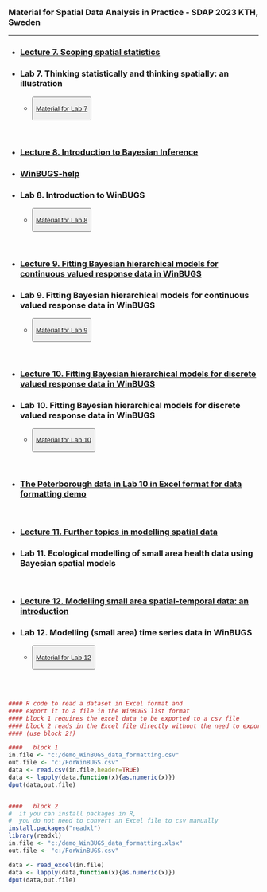 <title>News </title>

<br />

### Material for Spatial Data Analysis in Practice - SDAP 2023 KTH, Sweden

___

* <h3>[Lecture 7. Scoping spatial statistics](data/courses/KTH2023/lecture7.zip)</h3>
* <h3>Lab 7. Thinking statistically and thinking spatially: an illustration</h3>
  <ul>
    <li><button type="button" class="btn btn-primary">[Material for Lab 7](data/courses/KTH2023/lab7.zip)</button></li>
  </ul>
<br />

* <h3>[Lecture 8. Introduction to Bayesian Inference](data/courses/KTH2023/lecture8.zip)</h3>
* <h3>[WinBUGS-help](data/courses/KTH2023/WinBUGS-help.zip)</h3>
* <h3>Lab 8. Introduction to WinBUGS</h3>
  <ul>
    <li><button type="button" class="btn btn-primary">[Material for Lab 8](data/courses/KTH2023/lab8.zip)</button></li>
  </ul>
<br />

* <h3>[Lecture 9. Fitting Bayesian hierarchical models for continuous valued response data in WinBUGS](data/courses/KTH2023/lecture9.zip)</h3>
* <h3>Lab 9. Fitting Bayesian hierarchical models for continuous valued response data in WinBUGS</h3>
  <ul>
    <li><button type="button" class="btn btn-primary">[Material for Lab 9](data/courses/KTH2023/lab9.zip)</button></li>
  </ul>
<br />

* <h3>[Lecture 10. Fitting Bayesian hierarchical models for discrete valued response data in WinBUGS](data/courses/KTH2023/lecture10.zip)</h3>
* <h3>Lab 10. Fitting Bayesian hierarchical models for discrete valued response data in WinBUGS</h3>
  <ul>
    <li><button type="button" class="btn btn-primary">[Material for Lab 10](data/courses/KTH2023/lab10.zip)</button></li>
  </ul>
<br />

* <h3>[The Peterborough data in Lab 10 in Excel format for data formatting demo](data/courses/KTH2023/demo_WinBUGS_data_formatting.zip)</h3>
<br />

* <h3>[Lecture 11. Further topics in modelling spatial data](data/courses/KTH2023/lecture11.zip)</h3>
* <h3>Lab 11. Ecological modelling of small area health data using Bayesian spatial models</h3>
<br />

* <h3>[Lecture 12. Modelling small area spatial-temporal data: an introduction](data/courses/KTH2023/lecture12.zip)</h3>
* <h3>Lab 12. Modelling (small area) time series data in WinBUGS</h3>
  <ul>
    <li><button type="button" class="btn btn-primary">[Material for Lab 12](data/courses/KTH2023/lab12.zip)</button></li>
  </ul>
<br />
<br />


```R
#### R code to read a dataset in Excel format and
#### export it to a file in the WinBUGS list format
#### block 1 requires the excel data to be exported to a csv file
#### block 2 reads in the Excel file directly without the need to export
#### (use block 2!)

####   block 1
in.file <- "c:/demo_WinBUGS_data_formatting.csv"
out.file <- "c:/ForWinBUGS.csv"
data <- read.csv(in.file,header=TRUE)
data <- lapply(data,function(x){as.numeric(x)})
dput(data,out.file)


####   block 2
#  if you can install packages in R,
#  you do not need to convert an Excel file to csv manually
install.packages("readxl")
library(readxl)
in.file <- "c:/demo_WinBUGS_data_formatting.xlsx"
out.file <- "c:/ForWinBUGS.csv"

data <- read_excel(in.file)
data <- lapply(data,function(x){as.numeric(x)})
dput(data,out.file)

```